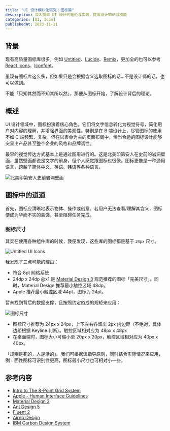 ```yaml
---
title: "UI 设计模块化研究：图标篇"
description: 深入探索 UI 设计的理论与实践，提高设计知识与技能
categories: [UI, Icon]
publishedAt: 2023-11-11
---
```


## 背景

现有高质量图标库很多，例如 [Untitled](https://www.untitledui.com/icons)、[Lucide](https://lucide.dev/icons/)、[Remix](https://remixicon.com/)，更加全的也可以参考 [React Icons](https://react-icons.github.io/react-icons)、[Iconfont](https://www.iconfont.cn/)。

虽现有图标库这么多，但如果只是会根据含义选取图标的话...不是设计师的话，也可以做到。

不能「只知其然而不知其所以然」，那便从图标开始，了解设计背后的理论。

## 概述

UI 设计领域中，图标扮演着核心角色。它们将文字信息转化为视觉符号，简化用户对内容的理解，并增强界面的美观性。特别是在 B 端设计上，尽管图标的使用不如 C 端频繁、复杂，但在以表单为主的页面布局中，恰当合适的图标设计能够突显出产品甚至整个企业的风格和品牌调性。

最早的视觉传达方式基本上是通过图形进行的。这是北美印第安人在史前的岩洞壁画，虽然壁画都说是文字的前身，但个人感觉跟图标也很像。图标更像是一种通用语言，跨越了简体中文、英语、韩语等各种语言。

![北美印第安人史前岩洞壁画](https://cdn.yikzero.com/markdown/images/202311112055138.png)

## 图标中的道道

首先，图标应清晰地表示物体、操作或创意。若用户无法查看/理解其含义，图标便成为华而不实的装饰，甚至阻碍任务完成。

### 图标尺寸

其实在使用各种组件库的时候，我便发现，这些库的图标都是基于 `24px` 尺寸。

![Untitled UI Icons](https://cdn.yikzero.com/markdown/images/202311112139365.png)

我发现了三点可能的理由：

- 符合 8pt 网格系统
- 24dp x 24dp @x1 是 [Material Design 3](https://m3.material.io/styles/icons/applying-icons#661945dc-8621-41c6-b88d-bdb7c945b4e7) 规范推荐的图标「完美尺寸」。同时，Material Design 推荐最小触控区域 48dp。
- Apple 推荐最小触控区域 44pt，图标为 24pt。

暂未找到背后的数据支撑，且按照约定俗成的规矩来应用：

![图标尺寸](https://cdn.yikzero.com/markdown/images/202311112329467.png)

- 图标尺寸推荐为 24px x 24px，上下左右各留出 2px 内边距（不绝对，具体边距根据 Keyline 判断）。触控区域相对应为 48px x 48px
- 在桌面端时，图标大小可缩小至 20px x 20px，触控区域相对应为 40px x 40px。

「规矩是死的，人是活的」。我们可根据该指导原则，同时结合实际情况来应用，例：面性图标可识别性更高，图标最小尺寸也可相对小一些。

## 参考内容

- [Intro to The 8-Point Grid System](https://medium.com/built-to-adapt/intro-to-the-8-point-grid-system-d2573cde8632#.5h95d066j)
- [Apple - Human Interface Guidelines](https://developer.apple.com/design/human-interface-guidelines)
- [Material Design 3](https://m3.material.io/)
- [Ant Design 5](https://ant.design/index-cn/)
- [Fluent 2](https://fluent2.microsoft.design/#/)
- [Airnb Design](https://airbnb.design/)
- [IBM Carbon Design System](https://carbondesignsystem.com/)